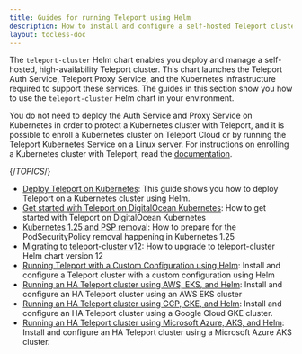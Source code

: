 ```yaml
---
title: Guides for running Teleport using Helm
description: How to install and configure a self-hosted Teleport cluster on Kubernetes using Helm
layout: tocless-doc
---
```


The `teleport-cluster` Helm chart enables you deploy and manage a self-hosted,
high-availability Teleport cluster. This chart launches the Teleport Auth
Service, Teleport Proxy Service, and the Kubernetes infrastructure required to
support these services. The guides in this section show you how to use the
`teleport-cluster` Helm chart in your environment.

You do not need to deploy the Auth Service and Proxy Service on Kubernetes in
order to protect a Kubernetes cluster with Teleport, and it is possible to
enroll a Kubernetes cluster on Teleport Cloud or by running the Teleport
Kubernetes Service on a Linux server. For instructions on enrolling a Kubernetes
cluster with Teleport, read the
[documentation](../../enroll-resources/kubernetes-access/introduction.mdx).

{/*TOPICS*/}

- [Deploy Teleport on Kubernetes](helm-deployments/kubernetes-cluster.mdx): This guide shows you how to deploy Teleport on a Kubernetes cluster using Helm.
- [Get started with Teleport on DigitalOcean Kubernetes](helm-deployments/digitalocean.mdx): How to get started with Teleport on DigitalOcean Kubernetes
- [Kubernetes 1.25 and PSP removal](helm-deployments/migration-kubernetes-1-25-psp.mdx): How to prepare for the PodSecurityPolicy removal happening in Kubernetes 1.25
- [Migrating to teleport-cluster v12](helm-deployments/migration-v12.mdx): How to upgrade to teleport-cluster Helm chart version 12
- [Running Teleport with a Custom Configuration using Helm](helm-deployments/custom.mdx): Install and configure a Teleport cluster with a custom configuration using Helm
- [Running an HA Teleport cluster using AWS, EKS, and Helm](helm-deployments/aws.mdx): Install and configure an HA Teleport cluster using an AWS EKS cluster
- [Running an HA Teleport cluster using GCP, GKE, and Helm](helm-deployments/gcp.mdx): Install and configure an HA Teleport cluster using a Google Cloud GKE cluster.
- [Running an HA Teleport cluster using Microsoft Azure, AKS, and Helm](helm-deployments/azure.mdx): Install and configure an HA Teleport cluster using a Microsoft Azure AKS cluster.
